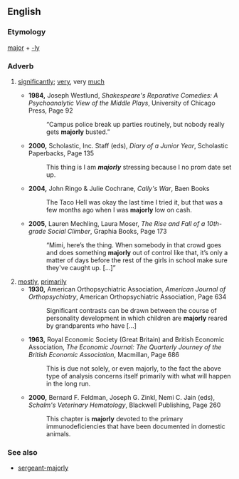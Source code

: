 ==English==

===Etymology===
[[major]] + [[-ly]]

===Adverb===
{{en-adv|-}}

# {{informal}} [[significantly]]; [[very]], very [[much]]
#*'''1984,''' Joseph Westlund, ''Shakespeare's Reparative Comedies: A Psychoanalytic View of the Middle Plays'', University of Chicago Press, Page 92
#*:“Campus police break up parties routinely, but nobody really gets '''majorly''' busted.”
#*'''2000,''' Scholastic, Inc. Staff (eds), ''Diary of a Junior Year'', Scholastic Paperbacks, Page 135
#*:This thing is I am '''''majorly'''''<!--italicisation for emphasis in original--> stressing because I no prom date set up.
#*'''2004,''' John Ringo & Julie Cochrane, ''Cally's War'', Baen Books <!--page not known by google-->
#*:The Taco Hell was okay the last time I tried it, but that was a few months ago when I was '''majorly''' low on cash.
#*'''2005,''' Lauren Mechling, Laura Moser, ''The Rise and Fall of a 10th-grade Social Climber'', Graphia Books, Page 173
#*:“Mimi, here’s the thing. When somebody in that crowd goes and does something '''majorly''' out of control like that, it’s only a matter of days before the rest of the girls in school make sure they've caught up. [...]”
# [[mostly]], [[primarily]]
#*'''1930,''' American Orthopsychiatric Association, ''American Journal of Orthopsychiatry'', American Orthopsychiatric Association, Page 634
#*:Significant contrasts can be drawn between the course of personality development in which children are '''majorly''' reared by grandparents who have [...]
#*'''1963,''' Royal Economic Society (Great Britain) and British Economic Association, ''The Economic Journal: The Quarterly Journey of the British Economic Association'', Macmillan, Page 686
#*:This is due not solely, or even majorly, to the fact the above type of analysis concerns itself primarily with what will happen in the long run.
#*'''2000,''' Bernard F. Feldman, Joseph G. Zinkl, Nemi C. Jain (eds), ''Schalm's Veterinary Hematology'', Blackwell Publishing, Page 260
#*:This chapter is '''majorly''' devoted to the primary immunodeficiencies that have been documented in domestic animals.

===See also===
*[[sergeant-majorly]]